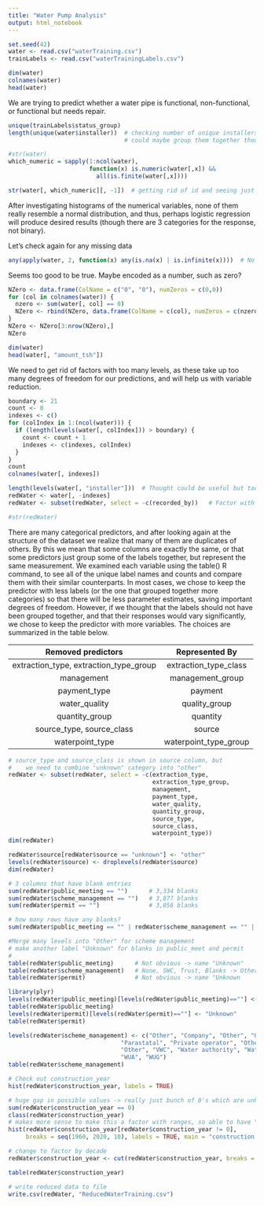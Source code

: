 ---
title: "Water Pump Analysis"
output: html_notebook
---



```{r}
set.seed(42)
water <- read.csv("waterTraining.csv")
trainLabels <- read.csv("waterTrainingLabels.csv")
```


```{r}
dim(water)
colnames(water)
head(water)
```

We are trying to predict whether a water pipe is functional, non-functional, or functional but needs repair.

```{r}
unique(trainLabels$status_group)
length(unique(water$installer))  # checking number of unique installers - too many to add all covariates
                                 # could maybe group them together though
```


```{r}
#str(water)
which_numeric = sapply(1:ncol(water), 
                       function(x) is.numeric(water[,x]) &&
                         all(is.finite(water[,x])))

str(water[, which_numeric][, -1])  # getting rid of id and seeing just numeric columns
```

After investigating histograms of the numerical variables, none of them really resemble a normal distribution, and thus, perhaps logistic regression will produce desired results (though there are 3 categories for the response, not binary).

Let's check again for any missing data

```{r}
any(apply(water, 2, function(x) any(is.na(x) | is.infinite(x))))  # No N/A or Inf!
```

Seems too good to be true.  Maybe encoded as a number, such as zero?

```{r}
NZero <- data.frame(ColName = c("0", "0"), numZeros = c(0,0))
for (col in colnames(water)) {
  nzero <- sum(water[, col] == 0)
  NZero <- rbind(NZero, data.frame(ColName = c(col), numZeros = c(nzero)))
}
NZero <- NZero[3:nrow(NZero),]
NZero
```


```{r}
dim(water)
head(water[, "amount_tsh"])
```

We need to get rid of factors with too many levels, as these take up too many degrees of freedom for our predictions, and will help us with variable reduction.

```{r}
boundary <- 21
count <- 0
indexes <- c()
for (colIndex in 1:(ncol(water))) {
  if (length(levels(water[, colIndex])) > boundary) {
    count <- count + 1
    indexes <- c(indexes, colIndex)
  }
}
count
colnames(water[, indexes])
```


```{r}
length(levels(water[, "installer"]))  # Thought could be useful but too many
redWater <- water[, -indexes]
redWater <- subset(redWater, select = -c(recorded_by))   # Factor with only 1 level
```


```{r}
#str(redWater)
```

There are many categorical predictors, and after looking again at the structure of the dataset we realize that many of them are duplicates of others.  By this we mean that some columns are exactly the same, or that some predictors just group some of the labels together, but represent the same measurement.  We examined each variable using the table() R command, to see all of the unique label names and counts and compare them with their similar counterparts.  In most cases, we chose to keep the predictor with less labels (or the one that grouped together more categories) so that there will be less parameter estimates, saving important degrees of freedom.  However, if we thought that the labels should not have been grouped together, and that their responses would vary significantly, we chose to keep the predictor with more variables.  The choices are summarized in the table below.

| Removed predictors                        | Represented By        |
|:-----------------------------------------:|:---------------------:|
| extraction_type, extraction_type_group    | extraction_type_class |
| management                                | management_group      |
| payment_type                              | payment               |
| water_quality                             | quality_group         |
| quantity_group                            | quantity              |
| source_type, source_class                 | source                |
| waterpoint_type                           | waterpoint_type_group |

```{r}
# source_type and source_class is shown in source column, but
#    we need to combine "unknown" category into "other"
redWater <- subset(redWater, select = -c(extraction_type, 
                                         extraction_type_group,
                                         management,
                                         payment_type,
                                         water_quality,
                                         quantity_group,
                                         source_type,
                                         source_class,
                                         waterpoint_type))
dim(redWater)
```

```{r}
redWater$source[redWater$source == "unknown"] <- "other"
levels(redWater$source) <- droplevels(redWater$source)
dim(redWater)
```

```{r}
# 3 columns that have blank entries
sum(redWater$public_meeting == "")      # 3,334 blanks
sum(redWater$scheme_management == "")   # 3,877 blanks
sum(redWater$permit == "")              # 3,056 blanks
```


```{r}
# how many rows have any blanks?
sum(redWater$public_meeting == "" | redWater$scheme_management == "" | redWater$permit == "")     # 9,559 -> too many to just remove
```

```{r}
#Merge many levels into "Other" for scheme management
# make another label "Unknown" for blanks in public_meet and permit
# 
table(redWater$public_meeting)      # Not obvious -> name "Unknown"
table(redWater$scheme_management)   # None, SWC, Trust, Blanks -> Other
table(redWater$permit)              # Not obvious -> name "Unknown
```

```{r}
library(plyr)
levels(redWater$public_meeting)[levels(redWater$public_meeting)==""] <- "Unknown" 
table(redWater$public_meeting)
levels(redWater$permit)[levels(redWater$permit)==""] <- "Unknown" 
table(redWater$permit)

levels(redWater$scheme_management) <- c("Other", "Company", "Other", "Other",
                                "Parastatal", "Private operator", "Other",
                                "Other", "VWC", "Water authority", "Water Board",
                                "WUA", "WUG")
table(redWater$scheme_management)
```

```{r}
# Check out construction_year
hist(redWater$construction_year, labels = TRUE)
```

```{r}
# huge gap in possible values -> really just bunch of 0's which are unknowns.
sum(redWater$construction_year == 0)
class(redWater$construction_year)
# makes more sense to make this a factor with ranges, so able to have "unknown"
hist(redWater$construction_year[redWater$construction_year != 0], 
     breaks = seq(1960, 2020, 10), labels = TRUE, main = "construction year histogram", ylim = c(0, 20000))

# change to factor by decade
redWater$construction_year <- cut(redWater$construction_year, breaks = c(-1, 1960, 1970, 1980, 1990, 2000, 2010, 2020), labels = c('Unknown', "1960s", '1970s', '1980s', '1990s', '2000s', '2010s'), right = FALSE)

table(redWater$construction_year)
```

```{r}
# write reduced data to file
write.csv(redWater, "ReducedWaterTraining.csv")
```

